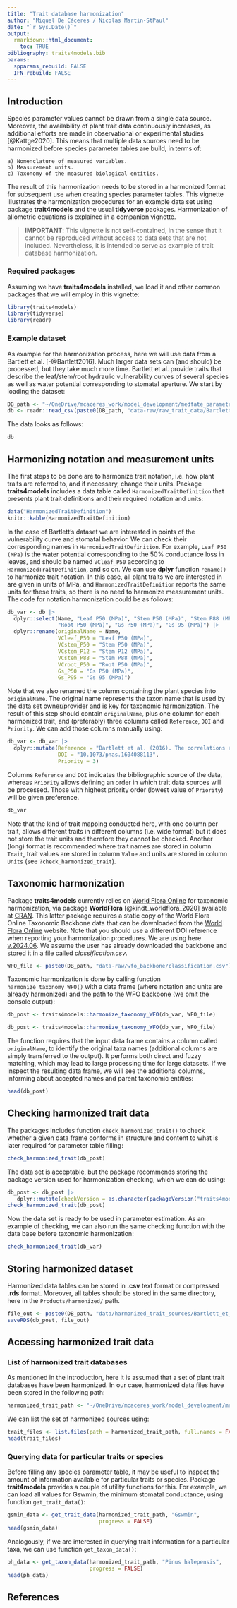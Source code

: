 ```yaml
---
title: "Trait database harmonization"
author: "Miquel De Cáceres / Nicolas Martin-StPaul"
date: "`r Sys.Date()`"
output: 
  rmarkdown::html_document:
    toc: TRUE
bibliography: traits4models.bib
params:
  spparams_rebuild: FALSE
  IFN_rebuild: FALSE
---
```


## Introduction

Species parameter values cannot be drawn from a single data source. Moreover, the availability of plant trait data continuously increases, as additional efforts are made in observational or experimental studies [@Kattge2020]. This means that multiple data sources need to be harmonized before species parameter tables are build, in terms of:

    a) Nomenclature of measured variables.
    b) Measurement units.
    c) Taxonomy of the measured biological entities. 

The result of this harmonization needs to be stored in a harmonized format for subsequent use when creating species parameter tables. This vignette illustrates the harmonization procedures for an example data set using package **trait4models** and the usual **tidyverse** packages. Harmonization of allometric equations is explained in a companion vignette.

>**IMPORTANT**: This vignette is not self-contained, in the sense that it cannot be reproduced without access to data sets that are not included. Nevertheless, it is intended to serve as example of trait database harmonization.

### Required packages

Assuming we have **traits4models** installed, we load it and other common packages that we will employ in this vignette:
```r
library(traits4models)
library(tidyverse)
library(readr)
```


### Example dataset

As example for the harmonization process, here we will use data from a Bartlett et al. [-@Bartlett2016]. Much larger data sets can (and should) be processed, but they take much more time. Bartlett et al. provide traits that describe the leaf/stem/root hydraulic vulnerability curves of several species as well as water potential corresponding to stomatal aperture. We start by loading the dataset:

```r
DB_path <- "~/OneDrive/mcaceres_work/model_development/medfate_parameterization/traits_and_models/"
db <- readr::read_csv(paste0(DB_path, "data-raw/raw_trait_data/Bartlett_et_al_2016/pnas.1604088113.sd01.csv"))
```

The data looks as follows:
```r
db
```


## Harmonizing notation and measurement units

The first steps to be done are to harmonize trait notation, i.e. how plant traits are referred to, and if necessary, change their units. Package **traits4models** includes a data table called `HarmonizedTraitDefinition` that presents plant trait definitions and their required notation and units:


```r
data("HarmonizedTraitDefinition")
knitr::kable(HarmonizedTraitDefinition)
```

In the case of Bartlett's dataset we are interested in points of the vulnerability curve and stomatal behavior. We can check their corresponding names in `HarmonizedTraitDefinition`. For example, `Leaf P50 (MPa)` is the water potential corresponding to the 50% conductance loss in leaves, and should be named `VCleaf_P50` according to `HarmonizedTraitDefinition`, and so on. We can use **dplyr** function `rename()` to harmonize trait notation. In this case, all plant traits we are interested in are given in units of MPa, and `HarmonizedTraitDefinition` reports the same units for these traits, so there is no need to harmonize measurement units. The code for notation harmonization could be as follows:

```r
db_var <- db |>
  dplyr::select(Name, "Leaf P50 (MPa)", "Stem P50 (MPa)", "Stem P88 (MPa)", "Stem P12 (MPa)", 
                "Root P50 (MPa)", "Gs P50 (MPa)", "Gs 95 (MPa)") |>
  dplyr::rename(originalName = Name,
                VCleaf_P50 = "Leaf P50 (MPa)",
                VCstem_P50 = "Stem P50 (MPa)",
                VCstem_P12 = "Stem P12 (MPa)",
                VCstem_P88 = "Stem P88 (MPa)",
                VCroot_P50 = "Root P50 (MPa)",
                Gs_P50 = "Gs P50 (MPa)",
                Gs_P95 = "Gs 95 (MPa)") 
```

Note that we also renamed the column containing the plant species into `originalName`. The original name represents the taxon name that is used by the data set owner/provider and is key for taxonomic harmonization. The result of this step should contain `originalName`, plus one column for each harmonized trait, and (preferably) three columns called `Reference`, `DOI` and `Priority`. We can add those columns manually using:

```r
db_var <- db_var |>
  dplyr::mutate(Reference = "Bartlett et al. (2016). The correlations and sequence of plant stomatal, hydraulic, and wilting responses to drought. PNAS 113: 13098-13103",
                DOI = "10.1073/pnas.1604088113",
                Priority = 3)
```

Columns `Reference` and `DOI` indicates the bibliographic source of the data, whereas `Priority` allows defining an order in which trait data sources will be processed. Those with highest priority order (lowest value of `Priority`) will be given preference.

```r
db_var
```
Note that the kind of trait mapping conducted here, with one column per trait, allows different traits in different columns (i.e. wide format) but it does not store the trait units and therefore they cannot be checked. Another (long) format is recommended where trait names are stored in column `Trait`, trait values are stored in column `Value` and units are stored in column `Units` (see `?check_harmonized_trait`).

## Taxonomic harmonization

Package **traits4models** currently relies on [World Flora Online](https://www.worldfloraonline.org/) for taxonomic harmonization, via package **WorldFlora** [@kindt_worldflora_2020] available at [CRAN](https://cran.r-project.org/package=WorldFlora). This latter package requires a static copy of the World Flora Online Taxonomic Backbone data that can be downloaded from the [World Flora Online](https://www.worldfloraonline.org/) website. Note that you should use a different DOI reference when reporting your harmonization procedures. We are using here [v.2024.06](https://doi.org/10.5281/zenodo.7460141). We assume the user has already downloaded the backbone and stored it in a file called *classification.csv*. 

```r
WFO_file <- paste0(DB_path, "data-raw/wfo_backbone/classification.csv")
```

Taxonomic harmonization is done by calling function `harmonize_taxonomy_WFO()` with a data frame (where notation and units are already harmonized) and the path to the WFO backbone (we omit the console output):

```r
db_post <- traits4models::harmonize_taxonomy_WFO(db_var, WFO_file)
```

```r
db_post <- traits4models::harmonize_taxonomy_WFO(db_var, WFO_file)
```

The function requires that the input data frame contains a column called `originalName`, to identify the original taxa names (additional columns are simply transferred to the output). It performs both direct and fuzzy matching, which may lead to large processing time for large datasets. If we inspect the resulting data frame, we will see the additional columns, informing about accepted names and parent taxonomic entities:

```r
head(db_post)
```


## Checking harmonized trait data

The packages includes function `check_harmonized_trait()` to check whether a given data frame conforms in structure and content to what is later required for parameter table filling:

```r
check_harmonized_trait(db_post)
```

The data set is acceptable, but the package recommends storing the package version used for harmonization checking, which we can do using:

```r
db_post <- db_post |>
   dplyr::mutate(checkVersion = as.character(packageVersion("traits4models")))
check_harmonized_trait(db_post)
```

Now the data set is ready to be used in parameter estimation. As an example of checking, we can also run the same checking function with the data base before taxonomic harmonization:

```r
check_harmonized_trait(db_var)
```

## Storing harmonized dataset

Harmonized data tables can be stored in **.csv** text format or compressed **.rds** format. Moreover, all tables should be stored in the same directory, here in the `Products/harmonized/` path.

```r
file_out <- paste0(DB_path, "data/harmonized_trait_sources/Bartlett_et_al_2016.rds")
saveRDS(db_post, file_out)
```

## Accessing harmonized trait data

### List of harmonized trait databases

As mentioned in the introduction, here it is assumed that a set of plant trait databases have been harmonized. In our case, harmonized data files have been stored in the following path:

```r
harmonized_trait_path <- "~/OneDrive/mcaceres_work/model_development/medfate_parameterization/traits_and_models/data/harmonized_trait_sources"
```

We can list the set of harmonized sources using:
```r
trait_files <- list.files(path = harmonized_trait_path, full.names = FALSE)
head(trait_files)
```

### Querying data for particular traits or species

Before filling any species parameter table, it may be useful to inspect the amount of information available for particular traits or species. Package **trait4models** provides a couple of utility functions for this. For example, we can load all values for Gswmin, the minimum stomatal conductance, using function `get_trait_data()`:

```r
gsmin_data <- get_trait_data(harmonized_trait_path, "Gswmin",
                             progress = FALSE)
head(gsmin_data)
```

Analogously, if we are interested in querying trait information for a particular taxa, we can use function `get_taxon_data()`:

```r
ph_data <- get_taxon_data(harmonized_trait_path, "Pinus halepensis",
                          progress = FALSE)
head(ph_data)
```

## References

